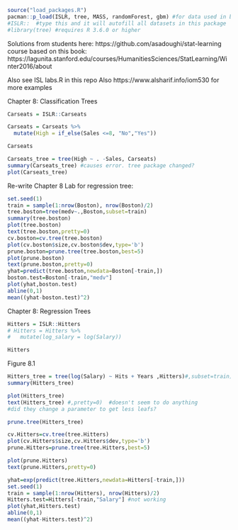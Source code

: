 
```r
source("load_packages.R")
pacman::p_load(ISLR, tree, MASS, randomForest, gbm) #for data used in book  https://cran.r-project.org/web/packages/ISLR/ISLR.pdf
#ISLR::  #type this and it will autofill all datasets in this package
#library(tree) #requires R 3.6.0 or higher

```

Solutions from students here: https://github.com/asadoughi/stat-learning
course based on this book: https://lagunita.stanford.edu/courses/HumanitiesSciences/StatLearning/Winter2016/about

Also see ISL labs.R in this repo
Also https://www.alsharif.info/iom530 for more examples

Chapter 8: Classification Trees
```r
Carseats = ISLR::Carseats

Carseats = Carseats %>% 
  mutate(High = if_else(Sales <=8, "No","Yes"))

Carseats
```


```r
Carseats_tree = tree(High ~ . -Sales, Carseats)
summary(Carseats_tree) #causes error. tree package changed?
plot(Carseats_tree)
```

Re-write Chapter 8 Lab for regression tree:
```r
set.seed(1)
train = sample(1:nrow(Boston), nrow(Boston)/2)
tree.boston=tree(medv~.,Boston,subset=train)
summary(tree.boston)
plot(tree.boston)
text(tree.boston,pretty=0)
cv.boston=cv.tree(tree.boston)
plot(cv.boston$size,cv.boston$dev,type='b')
prune.boston=prune.tree(tree.boston,best=5)
plot(prune.boston)
text(prune.boston,pretty=0)
yhat=predict(tree.boston,newdata=Boston[-train,])
boston.test=Boston[-train,"medv"]
plot(yhat,boston.test)
abline(0,1)
mean((yhat-boston.test)^2)
```


Chapter 8: Regression Trees
```r
Hitters = ISLR::Hitters
# Hitters = Hitters %>% 
#   mutate(log_salary = log(Salary))

Hitters
```

Figure 8.1
```r


Hitters_tree = tree(log(Salary) ~ Hits + Years ,Hitters)#,subset=train)
summary(Hitters_tree)

plot(Hitters_tree)
text(Hitters_tree) #,pretty=0)  #doesn't seem to do anything
#did they change a parameter to get less leafs?

prune.tree(Hitters_tree)
```


```r
cv.Hitters=cv.tree(tree.Hitters)
plot(cv.Hitters$size,cv.Hitters$dev,type='b')
prune.Hitters=prune.tree(tree.Hitters,best=5)

plot(prune.Hitters)
text(prune.Hitters,pretty=0)

yhat=exp(predict(tree.Hitters,newdata=Hitters[-train,]))
set.seed(1)
train = sample(1:nrow(Hitters), nrow(Hitters)/2)
Hitters.test=Hitters[-train,"Salary"] #not working
plot(yhat,Hitters.test)
abline(0,1)
mean((yhat-Hitters.test)^2)
```


```r
```

